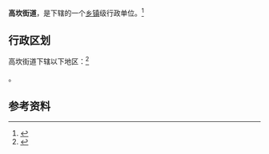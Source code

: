 {{中国乡级行政区|21/01/12/014/000}}

'''高坎街道'''，是{{PRC admin/fullname|21/01/12/014/000|3}}下辖的一个[[乡镇|乡镇]]级行政单位。<ref>{{PRC admin/ref sgc|{{PRC admin/parent|21/01/12/014/000}}}}</ref>

== 行政区划 ==

高坎街道下辖以下地区：<ref>{{PRC admin/ref sgc|21/01/12/014/000}}</ref>

{{PRC admin/children|21/01/12/014/000}}。

== 参考资料 ==

{{reflist}}

{{行政区划小作品}}
{{PRC admin/navcat|21/01/12/014/000}}